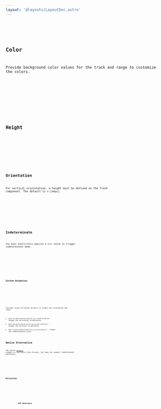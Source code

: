 ```yaml
---
layout: '@layouts/LayoutDoc.astro'
---
```










<Preview client:load>
	<Fragment slot="preview">
		<Default client:visible />
	</Fragment>
	<Fragment slot="code">
		<Code code={DefaultRaw} lang="tsx" />
	</Fragment>
</Preview>

## Color

Provide background color values for the track and range to customize the colors.

<Preview client:load>
	<Fragment slot="preview">
		<Color client:visible />
	</Fragment>
	<Fragment slot="code">
		<Code code={ColorRaw} lang="tsx" />
	</Fragment>
</Preview>

## Height

<Preview client:load>
	<Fragment slot="preview">
		<Height client:visible />
	</Fragment>
	<Fragment slot="code">
		<Code code={HeightRaw} lang="tsx" />
	</Fragment>
</Preview>

## Orientation

For vertical orieintation, a height must be defined on the Track component. The default is `h-[100px]`.

<Preview client:load>
	<Fragment slot="preview">
		<Orientation client:visible />
	</Fragment>
	<Fragment slot="code">
		<Code code={OrientationRaw} lang="tsx" />
	</Fragment>
</Preview>

## Indeterminate

You must explicitely specify a `null` value to trigger indeterminate mode.

<Preview client:load>
	<Fragment slot="preview">
		<Indeterminate client:visible />
	</Fragment>
	<Fragment slot="code">
		<Code code={IndeterminateRaw} lang="tsx" />
	</Fragment>
</Preview>

### Custom Animation

<Preview client:load>
	<Fragment slot="preview">
		<CustomAnimation client:visible />
	</Fragment>
	<Fragment slot="code">
		<Code code={CustomAnimationRaw} lang="tsx" />
	</Fragment>
</Preview>

Consider using following variants to target the orientation and state.

- `data-[orientation=horizontal]:my-custom-animation` - target the horizontal orientation.
- `data-[orientation=vertical]:my-custom-animation` - target the vertical orientation.
- `data-[state=indeterminate]:my-custom-animation` - target the indeterminate state.

## Native Alternative

The native [`progress`](https://developer.mozilla.org/en-US/docs/Web/HTML/Element/progress) element is available cross browser, but does not support indeterminate animations.

<Preview client:load>
	<Fragment slot="preview">
		<Native client:visible />
	</Fragment>
	<Fragment slot="code">
		<Code code={NativeRaw} lang="tsx" />
	</Fragment>
</Preview>

## Direction

<Preview client:load>
	<Fragment slot="preview">
		<Dir client:visible />
	</Fragment>
	<Fragment slot="code">
		<Code code={DirRaw} lang="tsx" />
	</Fragment>
</Preview>

## API Reference

<ApiTable component="progress" />
